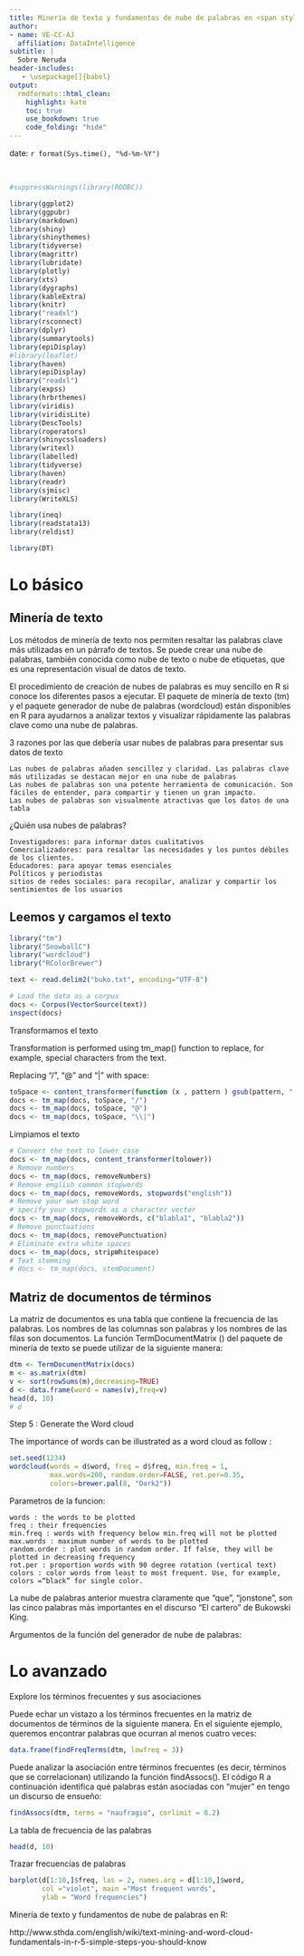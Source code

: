 ```yaml
---
title: Minería de texto y fundamentos de nube de palabras en <span style="color:green"> R </span>
author:
- name: VE-CC-AJ
  affiliation: DataIntelligence
subtitle: | 
  Sobre Neruda
header-includes:
   - \usepackage[]{babel}
output:
  rmdformats::html_clean:
    highlight: kate
    toc: true
    use_bookdown: true
    code_folding: "hide"    
---
```


date: `r format(Sys.time(), "%d-%m-%Y")`
<style type="text/css">
.main-container {
  max-width: 1600px;
  margin-left: 100px;
  margin-right: auto;
}
</style>
 

</br>


```r

#suppressWarnings(library(RODBC))

library(ggplot2)
library(ggpubr)
library(markdown)
library(shiny)
library(shinythemes)
library(tidyverse)
library(magrittr)
library(lubridate)
library(plotly)
library(xts)
library(dygraphs)
library(kableExtra)
library(knitr)
library("readxl")
library(rsconnect)
library(dplyr)
library(summarytools)
library(epiDisplay)
#library(leaflet)
library(haven)
library(epiDisplay)
library("readxl")
library(expss)
library(hrbrthemes)
library(viridis)
library(viridisLite)
library(DescTools)
library(roperators)
library(shinycssloaders)
library(writexl)
library(labelled)
library(tidyverse)
library(haven)
library(readr)
library(sjmisc)
library(WriteXLS)

library(ineq)
library(readstata13)
library(reldist)

library(DT)
```

# Lo básico

## Minería de texto

Los métodos de minería de texto nos permiten resaltar las palabras clave más utilizadas en un párrafo de textos. Se puede crear una nube de palabras, también conocida como nube de texto o nube de etiquetas, que es una representación visual de datos de texto.

El procedimiento de creación de nubes de palabras es muy sencillo en R si conoce los diferentes pasos a ejecutar. El paquete de minería de texto (tm) y el paquete generador de nube de palabras (wordcloud) están disponibles en R para ayudarnos a analizar textos y visualizar rápidamente las palabras clave como una nube de palabras.

3 razones por las que debería usar nubes de palabras para presentar sus datos de texto

    Las nubes de palabras añaden sencillez y claridad. Las palabras clave más utilizadas se destacan mejor en una nube de palabras
    Las nubes de palabras son una potente herramienta de comunicación. Son fáciles de entender, para compartir y tienen un gran impacto.
    Las nubes de palabras son visualmente atractivas que los datos de una tabla

¿Quién usa nubes de palabras?

    Investigadores: para informar datos cualitativos
    Comercializadores: para resaltar las necesidades y los puntos débiles de los clientes.
    Educadores: para apoyar temas esenciales
    Políticos y periodistas
    sitios de redes sociales: para recopilar, analizar y compartir los sentimientos de los usuarios



## Leemos y cargamos el texto

```r

library("tm")
library("SnowballC")
library("wordcloud")
library("RColorBrewer")

text <- read.delim2("buko.txt", encoding="UTF-8")

# Load the data as a corpus
docs <- Corpus(VectorSource(text))
inspect(docs)
```


Transformamos el texto

Transformation is performed using tm_map() function to replace, for example, special characters from the text.

Replacing “/”, “@” and “|” with space:

```r
toSpace <- content_transformer(function (x , pattern ) gsub(pattern, " ", x))
docs <- tm_map(docs, toSpace, "/")
docs <- tm_map(docs, toSpace, "@")
docs <- tm_map(docs, toSpace, "\\|")
```


Limpiamos el texto


```r
# Convert the text to lower case
docs <- tm_map(docs, content_transformer(tolower))
# Remove numbers
docs <- tm_map(docs, removeNumbers)
# Remove english common stopwords
docs <- tm_map(docs, removeWords, stopwords("english"))
# Remove your own stop word
# specify your stopwords as a character vector
docs <- tm_map(docs, removeWords, c("blabla1", "blabla2")) 
# Remove punctuations
docs <- tm_map(docs, removePunctuation)
# Eliminate extra white spaces
docs <- tm_map(docs, stripWhitespace)
# Text stemming
# docs <- tm_map(docs, stemDocument)
```



## Matriz de documentos de términos

La matriz de documentos es una tabla que contiene la frecuencia de las palabras. Los nombres de las columnas son palabras y los nombres de las filas son documentos. La función TermDocumentMatrix () del paquete de minería de texto se puede utilizar de la siguiente manera:

```r
dtm <- TermDocumentMatrix(docs)
m <- as.matrix(dtm)
v <- sort(rowSums(m),decreasing=TRUE)
d <- data.frame(word = names(v),freq=v)
head(d, 10)
# d
```


Step 5 : Generate the Word cloud

The importance of words can be illustrated as a word cloud as follow :

```r
set.seed(1234)
wordcloud(words = d$word, freq = d$freq, min.freq = 1,
          max.words=200, random.order=FALSE, rot.per=0.35, 
          colors=brewer.pal(8, "Dark2"))
```

Parametros de la funcion:



    words : the words to be plotted
    freq : their frequencies
    min.freq : words with frequency below min.freq will not be plotted
    max.words : maximum number of words to be plotted
    random.order : plot words in random order. If false, they will be plotted in decreasing frequency
    rot.per : proportion words with 90 degree rotation (vertical text)
    colors : color words from least to most frequent. Use, for example, colors =“black” for single color.




La nube de palabras anterior muestra claramente que "que", "jonstone", son las cinco palabras más importantes en el discurso "El cartero" de Bukowski King.

Argumentos de la función del generador de nube de palabras:


# Lo avanzado

Explore los términos frecuentes y sus asociaciones

Puede echar un vistazo a los términos frecuentes en la matriz de documentos de términos de la siguiente manera. En el siguiente ejemplo, queremos encontrar palabras que ocurran al menos cuatro veces:

```r
data.frame(findFreqTerms(dtm, lowfreq = 3))
```

Puede analizar la asociación entre términos frecuentes (es decir, términos que se correlacionan) utilizando la función findAssocs(). El código R a continuación identifica qué palabras están asociadas con "mujer" en tengo un discurso de ensueño:


```r
findAssocs(dtm, terms = "naufragio", corlimit = 0.2)
```


La tabla de frecuencia de las palabras

```r
head(d, 10)
```

Trazar frecuencias de palabras

```r
barplot(d[1:10,]$freq, las = 2, names.arg = d[1:10,]$word,
        col ="violet", main ="Most frequent words",
        ylab = "Word frequencies")
```



Minería de texto y fundamentos de nube de palabras en R:

http://www.sthda.com/english/wiki/text-mining-and-word-cloud-fundamentals-in-r-5-simple-steps-you-should-know


















